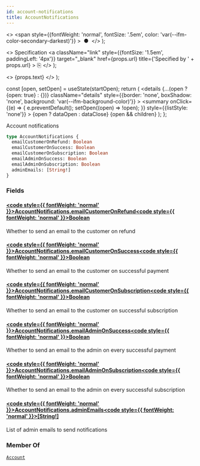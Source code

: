 ```yaml
---
id: account-notifications
title: AccountNotifications
---
```


  <>
    <span
      style={{fontWeight: 'normal', fontSize: '.5em', color: 'var(--ifm-color-secondary-darkest)'}}
    >
      &nbsp;●&nbsp;
    </span>
  </>
);

  <>
    Specification
    <a
      className="link"
      style={{fontSize: '1.5em', paddingLeft: '4px'}}
      target="_blank"
      href={props.url}
      title={'Specified by ' + props.url}
    >
      ⎘
    </a>
  </>
);

  <>
    <span className={props.class}>{props.text}</span>
  </>
);


  const [open, setOpen] = useState(startOpen);
  return (
    <details
      {...(open ? {open: true} : {})}
      className="details"
      style={{border: 'none', boxShadow: 'none', background: 'var(--ifm-background-color)'}}
    >
      <summary
        onClick={(e) => {
          e.preventDefault();
          setOpen((open) => !open);
        }}
        style={{listStyle: 'none'}}
      >
        {open ? dataOpen : dataClose}
      </summary>
      {open && children}
    </details>
  );
};

Account notifications

```graphql
type AccountNotifications {
  emailCustomerOnRefund: Boolean
  emailCustomerOnSuccess: Boolean
  emailCustomerOnSubscription: Boolean
  emailAdminOnSuccess: Boolean
  emailAdminOnSubscription: Boolean
  adminEmails: [String!]
}
```

### Fields

#### [<code style={{ fontWeight: 'normal' }}>AccountNotifications.<b>emailCustomerOnRefund</b></code>](#)<Bullet />[<code style={{ fontWeight: 'normal' }}><b>Boolean</b></code>](/docs/apis/graphql/types/scalars/boolean.mdx) <Badge class="badge badge--secondary " text="scalar"/>

Whether to send an email to the customer on refund

#### [<code style={{ fontWeight: 'normal' }}>AccountNotifications.<b>emailCustomerOnSuccess</b></code>](#)<Bullet />[<code style={{ fontWeight: 'normal' }}><b>Boolean</b></code>](/docs/apis/graphql/types/scalars/boolean.mdx) <Badge class="badge badge--secondary " text="scalar"/>

Whether to send an email to the customer on successful payment

#### [<code style={{ fontWeight: 'normal' }}>AccountNotifications.<b>emailCustomerOnSubscription</b></code>](#)<Bullet />[<code style={{ fontWeight: 'normal' }}><b>Boolean</b></code>](/docs/apis/graphql/types/scalars/boolean.mdx) <Badge class="badge badge--secondary " text="scalar"/>

Whether to send an email to the customer on successful subscription

#### [<code style={{ fontWeight: 'normal' }}>AccountNotifications.<b>emailAdminOnSuccess</b></code>](#)<Bullet />[<code style={{ fontWeight: 'normal' }}><b>Boolean</b></code>](/docs/apis/graphql/types/scalars/boolean.mdx) <Badge class="badge badge--secondary " text="scalar"/>

Whether to send an email to the admin on every successful payment

#### [<code style={{ fontWeight: 'normal' }}>AccountNotifications.<b>emailAdminOnSubscription</b></code>](#)<Bullet />[<code style={{ fontWeight: 'normal' }}><b>Boolean</b></code>](/docs/apis/graphql/types/scalars/boolean.mdx) <Badge class="badge badge--secondary " text="scalar"/>

Whether to send an email to the admin on every successful subscription

#### [<code style={{ fontWeight: 'normal' }}>AccountNotifications.<b>adminEmails</b></code>](#)<Bullet />[<code style={{ fontWeight: 'normal' }}><b>[String!]</b></code>](/docs/apis/graphql/types/scalars/string.mdx) <Badge class="badge badge--secondary " text="list"/> <Badge class="badge badge--secondary " text="scalar"/>

List of admin emails to send notifications

### Member Of

[`Account`](/docs/apis/graphql/types/objects/account.mdx) <Badge class="badge badge--secondary badge--relation" text="object"/>
